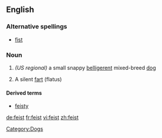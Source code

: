{{wikipedia}}
==English==

===Alternative spellings===
* [[fist]]

===Noun===
{{en-noun}}

# ''(US regional)'' a small snappy [[belligerent]] mixed-breed [[dog]]
# {{vulgar}} A silent [[fart]] (flatus)

====Derived terms====
* [[feisty]]

[[Category:Dogs]]

[[de:feist]]
[[fr:feist]]
[[vi:feist]]
[[zh:feist]]